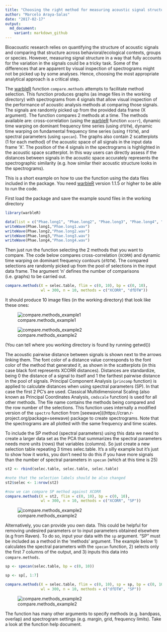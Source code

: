 ```yaml
---
title: "Choosing the right method for measuring acoustic signal structure"
author: "Marcelo Araya-Salas"
date: "2017-02-17"
output: 
  md_document:
    variant: markdown_github
---
```


Bioacoustic research relies on quantifying the structure of acoustic signals and comparing that structure across behavioral/ecological contexts, groups or species. However, measuring signal structure in a way that fully accounts for the variation in the signals could be a tricky task. Some of the differences that are apparent by visual inspection of spectrograms might not be picked up by some analyses. Hence, choosing the most appropriate analytical approach is a critical step. 

The [warbleR](https://cran.r-project.org/package=warbleR) function `compare.methods` attempts to facilitate method selection. This function produces graphs (as image files in the working directory) with spectrograms from 4 signals that allow visual inspection of the performance of acoustic analysis methods at comparing those signals. The signals are randomly picked up from the provided data frame (X argument). The function compares 2 methods at a time. The methods available are: cross-correlation (using the [warbleR](https://cran.r-project.org/package=warbleR) function `xcorr`), dynamic time warping on dominant frequency time series (using `dfDTW`), dynamic time warping on fundamental frequency time series (using `ffDTW`), and spectral parameters (using `specan`). The graphs also contain 2 scatterplots (1 for each method) of the acoustic space of all signals in the input data frame 'X'. The position of the 4 signals in the spectrograms is highlighted in the acoustic space scatterplot. In this way users can directly assess if the distances between signals in the acoustic space accurately represents the spectrographic similarity (e.g. how similar their acoustic structure looks in the spectrograms). 

This is a short example on how to use the function using the data files included in the package. 
You need [warbleR](https://cran.r-project.org/package=warbleR) version 1.1.5 or higher to be able to run the code.

First load the package and save the example sound files in the working directory

```r
 
library(warbleR)

data(list = c("Phae.long1", "Phae.long2", "Phae.long3", "Phae.long4", "selec.table"))
writeWave(Phae.long1,"Phae.long1.wav")
writeWave(Phae.long2,"Phae.long2.wav")
writeWave(Phae.long3,"Phae.long3.wav")
writeWave(Phae.long4,"Phae.long4.wav")
```


Then just run the function selecting the 2 methods that you want to compare. The code below compares cross-correlation (`XCORR`) and dynamic time warping on dominant frequency contours (`dfDTW`). The compared selections are randomly picked up from the pool of selections in the input data frame. The argument 'n' defines the number of comparisons (i.e. graphs) to be carried out. 

```r

compare.methods(X = selec.table, flim = c(0, 10), bp = c(0, 10), 
                wl = 300, n = 10, methods = c("XCORR", "dfDTW"))

```

It should produce 10 image files (in the working directory) that look like these ones:

![compare.methods_example1](./img/comp.meth1.png)

![compare.methods_example2](img/comp.meth2.png)

(You can tell where you working directory is found by running getwd())

The acoustic pairwise distance between signals is shown next to the arrows linking them. The font color of a distance value corresponds to the font color of the method that generated it, as shown in the scatterplots (in this case black font represents XCORR distances). Distances are standardize, being 0 the distance of a signal to itself and 1 the farthest pairwise distance in the pool of signals. Principal Component Analysis (`princomp` function) is applied to calculate distances when using spectral parameters (SP). In that case the first 2 PC's are used. Classical Multidimensional Scaling (also known as Principal Coordinates Analysis, `cmdscale` function) is used for all other methods. The file name contains the methods being compared and the row number of the selections. This function uses internally a modified version of the `spectro` function from [seewave]((https://cran.r-project.org/package=seewave) package to create spectrograms. Note that the spectrograms are all plotted with the same frequency and time scales.

To include the SP method (spectral parameters) using this data we need to create a larger data set as the PCA that summarizes the spectral parameters needs more units (rows) that variables (columns). So just create a new selection table repeating 3 times selec.table. It's a silly example but it's just to show how it works, you don't need to do this if you have more signals than the number of spectral parameters in `specan` (which at this time is 25)

```r

st2 <- rbind(selec.table, selec.table, selec.table)

#note that the selection labels should be also changed
st2$selec <- 1:nrow(st2)

#now we can compare SP method against XCORR
compare.methods(X = st2, flim = c(0, 10), bp = c(0, 10), 
                wl = 300, n = 10, methods = c("XCORR", "SP"))

```

![compare.methods_example2](img/comp.meth3.png)

Alternatively, you can provide you own data. This could be helpful for removing undesired parameters or to input parameters obtained elsewhere (e.g from Raven). To do so, input your data with the `sp` argument. "SP" must be included as a method in the 'methods' argument. The example below 1) calculates the spectral parameters with the `specan` function, 2) selects only the first 7 columns of the output, and 3) inputs this data into `compare.methods`.

```r

sp <- specan(selec.table, bp = c(0, 10))

sp <- sp[, 1:7]

compare.methods(X = selec.table, flim = c(0, 10), sp = sp, bp = c(0, 10),
                wl = 300, n = 10, methods = c("dfDTW", "SP"))

```


![compare.methods_example2](img/comp.meth4.png)
 
The function has many other arguments to specify methods (e.g. bandpass, overlap) and spectrogram settings (e.g. margin, grid, frequency limits). Take a look at the function help document.

